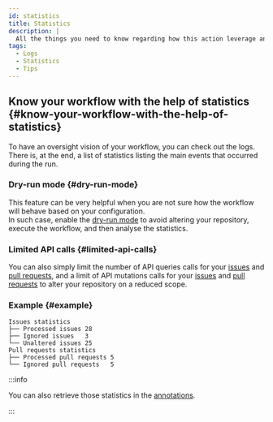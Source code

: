```yaml
---
id: statistics
title: Statistics
description: |
  All the things you need to know regarding how this action leverage and expose the statistics in the logs to give you insights over your workflow and how it performed.
tags:
  - Logs
  - Statistics
  - Tips
---
```


## Know your workflow with the help of statistics {#know-your-workflow-with-the-help-of-statistics}

To have an oversight vision of your workflow, you can check out the logs.  
There is, at the end, a list of statistics listing the main events that occurred during the run.

### Dry-run mode {#dry-run-mode}

This feature can be very helpful when you are not sure how the workflow will behave based on your configuration.  
In such case, enable the [dry-run mode](dry-run-input) to avoid altering your repository, execute the workflow, and then analyse the statistics.

### Limited API calls {#limited-api-calls}

You can also simply limit the number of API queries calls for your [issues](issues/inputs/issue-limit-api-queries-count-input) and [pull requests](pull-requests/inputs/pull-request-limit-api-queries-count-input), and a limit of API mutations calls for your [issues](issues/inputs/issue-limit-api-mutations-count-input) and [pull requests](pull-requests/inputs/pull-request-limit-api-mutations-count-input) to alter your repository on a reduced scope.

### Example {#example}

```
Issues statistics
├── Processed issues 28
├── Ignored issues   3
└── Unaltered issues 25
Pull requests statistics
├── Processed pull requests 5
└── Ignored pull requests   5
```

:::info

You can also retrieve those statistics in the [annotations](./annotations).

:::
